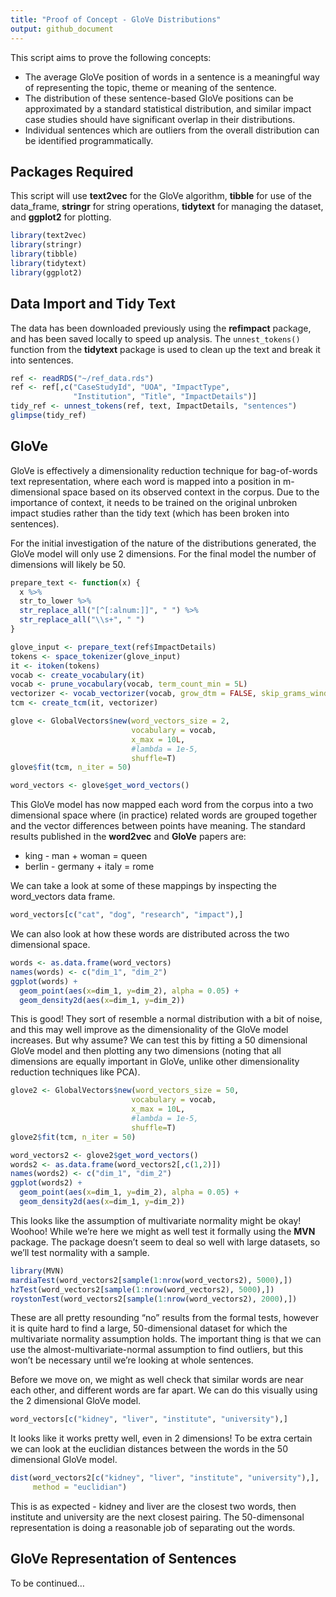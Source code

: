 ```yaml
---
title: "Proof of Concept - GloVe Distributions"
output: github_document
---
```

  
This script aims to prove the following concepts:

* The average GloVe position of words in a sentence is a meaningful way of 
representing the topic, theme or meaning of the sentence.
* The distribution of these sentence-based GloVe positions can be approximated
by a standard statistical distribution, and similar impact case studies should
have significant overlap in their distributions.
* Individual sentences which are outliers from the overall distribution can be
identified programmatically.

## Packages Required

This script will use **text2vec** for the GloVe algorithm, **tibble** for use of
the data_frame, **stringr** for string operations, **tidytext** for managing 
the dataset, and **ggplot2** for plotting.

```r
library(text2vec)
library(stringr)
library(tibble)
library(tidytext)
library(ggplot2)
```

## Data Import and Tidy Text

The data has been downloaded previously using the **refimpact** package, and has
been saved locally to speed up analysis. The `unnest_tokens()` function from
the **tidytext** package is used to clean up the text and break it into 
sentences.

```r
ref <- readRDS("~/ref_data.rds")
ref <- ref[,c("CaseStudyId", "UOA", "ImpactType",
              "Institution", "Title", "ImpactDetails")]
tidy_ref <- unnest_tokens(ref, text, ImpactDetails, "sentences")
glimpse(tidy_ref)
```

## GloVe

GloVe is effectively a dimensionality reduction technique for bag-of-words text
representation, where each word is mapped into a position in m-dimensional space
based on its observed context in the corpus. Due to the importance of context,
it needs to be trained on the original unbroken impact studies rather than the
tidy text (which has been broken into sentences).

For the initial investigation of the nature of the distributions generated, the
GloVe model will only use 2 dimensions. For the final model the number of 
dimensions will likely be 50.

```r
prepare_text <- function(x) {
  x %>% 
  str_to_lower %>% 
  str_replace_all("[^[:alnum:]]", " ") %>% 
  str_replace_all("\\s+", " ")
}

glove_input <- prepare_text(ref$ImpactDetails)
tokens <- space_tokenizer(glove_input)
it <- itoken(tokens)
vocab <- create_vocabulary(it)
vocab <- prune_vocabulary(vocab, term_count_min = 5L)
vectorizer <- vocab_vectorizer(vocab, grow_dtm = FALSE, skip_grams_window = 5L)
tcm <- create_tcm(it, vectorizer)

glove <- GlobalVectors$new(word_vectors_size = 2,
                           vocabulary = vocab,
                           x_max = 10L,
                           #lambda = 1e-5,
                           shuffle=T)
glove$fit(tcm, n_iter = 50)

word_vectors <- glove$get_word_vectors()
```

This GloVe model has now mapped each word from the corpus into a two dimensional
space where (in practice) related words are grouped together and the vector 
differences between points have meaning. The standard results published in the
**word2vec** and **GloVe** papers are:

* king - man + woman = queen
* berlin - germany + italy = rome

We can take a look at some of these mappings by inspecting the word_vectors 
data frame.

```r
word_vectors[c("cat", "dog", "research", "impact"),]
```

We can also look at how these words are distributed across the two dimensional
space.

```r
words <- as.data.frame(word_vectors)
names(words) <- c("dim_1", "dim_2")
ggplot(words) +
  geom_point(aes(x=dim_1, y=dim_2), alpha = 0.05) +
  geom_density2d(aes(x=dim_1, y=dim_2))
```

This is good! They sort of resemble a normal distribution with a bit of noise, 
and this may well improve as the dimensionality of the GloVe model increases. 
But why assume? We can test this by fitting a 50 dimensional GloVe model and
then plotting any two dimensions (noting that all dimensions are equally
important in GloVe, unlike other dimensionality reduction techniques like PCA).

```r
glove2 <- GlobalVectors$new(word_vectors_size = 50,
                           vocabulary = vocab,
                           x_max = 10L,
                           #lambda = 1e-5,
                           shuffle=T)
glove2$fit(tcm, n_iter = 50)

word_vectors2 <- glove2$get_word_vectors()
words2 <- as.data.frame(word_vectors2[,c(1,2)])
names(words2) <- c("dim_1", "dim_2")
ggplot(words2) +
  geom_point(aes(x=dim_1, y=dim_2), alpha = 0.05) +
  geom_density2d(aes(x=dim_1, y=dim_2))
```

This looks like the assumption of multivariate normality might be okay! Woohoo! 
While we're here we might as well test it formally using the **MVN** package.
The package doesn't seem to deal so well with large datasets, so we'll test
normality with a sample.

```r
library(MVN)
mardiaTest(word_vectors2[sample(1:nrow(word_vectors2), 5000),])
hzTest(word_vectors2[sample(1:nrow(word_vectors2), 5000),])
roystonTest(word_vectors2[sample(1:nrow(word_vectors2), 2000),])
```

These are all pretty resounding "no" results from the formal tests, however it 
is quite hard to find a large, 50-dimensional dataset for which the multivariate
normality assumption holds. The important thing is that we can use the 
almost-multivariate-normal assumption to find outliers, but this won't be 
necessary until we're looking at whole sentences.

Before we move on, we might as well check that similar words are near each 
other, and different words are far apart. We can do this visually using the 
2 dimensional GloVe model.

```r
word_vectors[c("kidney", "liver", "institute", "university"),]
```

It looks like it works pretty well, even in 2 dimensions! To be extra certain
we can look at the euclidian distances between the words in the 50 dimensional
GloVe model.

```r
dist(word_vectors2[c("kidney", "liver", "institute", "university"),],
     method = "euclidian")
```

This is as expected - kidney and liver are the closest two words, then 
institute and university are the next closest pairing. The 50-dimensonal 
representation is doing a reasonable job of separating out the words.

## GloVe Representation of Sentences

To be continued...
